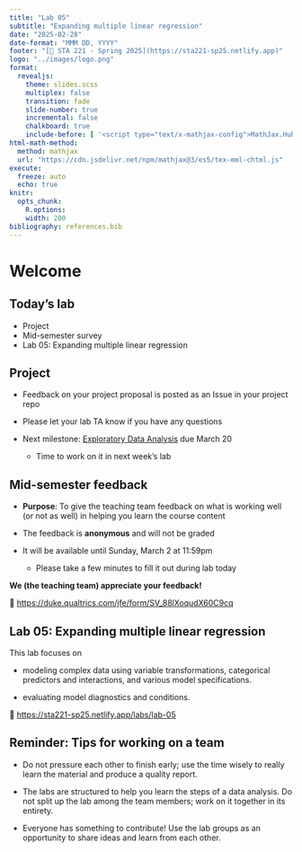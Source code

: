 ```yaml
---
title: "Lab 05"
subtitle: "Expanding multiple linear regression"
date: "2025-02-28"
date-format: "MMM DD, YYYY"
footer: "[🔗 STA 221 - Spring 2025](https://sta221-sp25.netlify.app)"
logo: "../images/logo.png"
format: 
  revealjs: 
    theme: slides.scss
    multiplex: false
    transition: fade
    slide-number: true
    incremental: false 
    chalkboard: true
    include-before: [ '<script type="text/x-mathjax-config">MathJax.Hub.Config({tex2jax: {enableAssistiveMml: false}});</script>']
html-math-method:
  method: mathjax
  url: "https://cdn.jsdelivr.net/npm/mathjax@3/es5/tex-mml-chtml.js"
execute:
  freeze: auto
  echo: true
knitr:
  opts_chunk: 
    R.options:      
    width: 200
bibliography: references.bib
---
```


# Welcome

## Today's lab

-   Project
-   Mid-semester survey
-   Lab 05: Expanding multiple linear regression

## Project 

-   Feedback on your project proposal is posted as an Issue in your project repo

-   Please let your lab TA know if you have any questions

-   Next milestone: [Exploratory Data Analysis](https://sta221-sp25.netlify.app/project#eda) due March 20

    -   Time to work on it in next week's lab

## Mid-semester feedback

-   **Purpose**: To give the teaching team feedback on what is working well (or not as well) in helping you learn the course content

-   The feedback is **anonymous** and will not be graded

-   It will be available until Sunday, March 2 at 11:59pm

    -   Please take a few minutes to fill it out during lab today

**We (the teaching team) appreciate your feedback!**

🔗 <https://duke.qualtrics.com/jfe/form/SV_88lXoqudX60C9cq>

## Lab 05: Expanding multiple linear regression

This lab focuses on

-   modeling complex data using variable transformations, categorical predictors and interactions, and various model specifications.

-   evaluating model diagnostics and conditions.

🔗 <https://sta221-sp25.netlify.app/labs/lab-05>

## Reminder: Tips for working on a team

-   Do not pressure each other to finish early; use the time wisely to really learn the material and produce a quality report.

-   The labs are structured to help you learn the steps of a data analysis. Do not split up the lab among the team members; work on it together in its entirety.

-   Everyone has something to contribute! Use the lab groups as an opportunity to share ideas and learn from each other.
